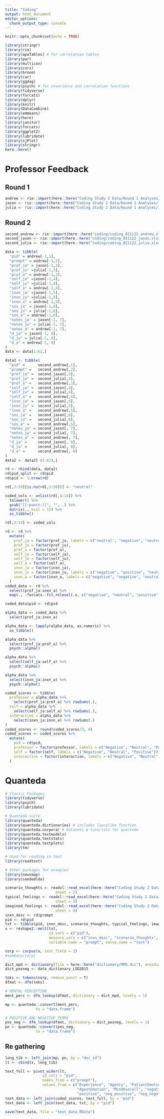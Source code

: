 ```yaml
---
title: "Coding"
output: html_document
editor_options: 
  chunk_output_type: console
---
```


```r
knitr::opts_chunk$set(echo = TRUE)
```

```r
library(stringr)
library(rio)
library(apaTables) # for correlation tables
library(pwr)
library(multicon)
library(corx)
library(broom)
library(car)
library(ggdag)
library(psych) # for covariance and correlation functions
library(tidyverse)
library(forcats)
library(dplyr)
library(knitr)
library(DataCombine)
library(emmeans)
library(here)
library(janitor)
library(forcats)
library(ggplot2)
library(lubridate)
library(sjPlot)
library(stringr)
here::here()
```

# Professor Feedback

## Round 1

```r
andrew <- rio::import(here::here("Coding Study 2 Data/Round 1 Analyses/Coding_121521_Completed_Andrew.xlsx"))
jason <- rio::import(here::here("Coding Study 2 Data/Round 1 Analyses/jason_121521(1995).xlsx"))
julia <- rio::import(here::here("Coding Study 2 Data/Round 1 Analyses/Julia_Completed_Coding_121521.xlsx"))
```

## Round 2

```r
second_andrew <- rio::import(here::here("coding/coding_021122_andrew.xlsx"))
second_jason <- rio::import(here::here("coding/coding_021122_jason.xlsx"))
second_julia <- rio::import(here::here("coding/coding_021122_julia.xlsx"))
```


```r
data <- tibble(
  "pid" = andrew[-1,1],
  "prompt" = andrew[-1,2],
  "prof_ja" = jason[-1,3],
  "prof_ju" =julia[-1,3],
  "prof_a" = andrew[-1,3],
  "self_ja" =jason[-1,4],
  "self_ju" =julia[-1,4],
  "self_a" = andrew[-1,4],
  "inxn_ja" =jason[-1,5],
  "inxn_ju" =julia[-1,5],
  "inxn_a" = andrew[-1,5],
  "sos_ja" = jason[-1,6],
  "sos_ju" = julia[-1,6],
  "sos_a" = andrew[-1,6],
  "notes_ja" = jason[-1, 7],
  "notes_ju" = julia[-1, 7],
  "notes_a" = andrew[-1, 7],
  "d_ja" = jason[-1, 8],
  "d_ju" = julia[-1, 8],
  "d_a" = andrew[-1, 8]
)
data <- data[1:62,]
```

```r
data2 <- tibble(
  "pid" =      second_andrew[,1],
  "prompt" =   second_andrew[,2],
  "prof_ja" =  second_jason[,3],
  "prof_ju" =  second_julia[,3],
  "prof_a" =   second_andrew[,3],
  "self_ja" =  second_jason[,4],
  "self_ju" =  second_julia[,4],
  "self_a" =   second_andrew[,4],
  "inxn_ja" =  second_jason[,5],
  "inxn_ju" =  second_julia[,5],
  "inxn_a" =   second_andrew[,5],
  "sos_ja" =   second_jason[,6],
  "sos_ju" =   second_julia[,6],
  "sos_a" =    second_andrew[,6],
  "notes_ja" = second_jason[, 7],
  "notes_ju" = second_julia[, 7],
  "notes_a" =  second_andrew[, 7],
  "d_ja" =     second_jason[, 8],
  "d_ju" =     second_julia[, 8],
  "d_a" =      second_andrew[, 8]
)
data2 <- data2[-(1:62),]
```

```r
rd <- rbind(data, data2)
rd$pid_split <- rd$pid
rd$pid <- 1:nrow(rd)

rd[,3:20][is.na(rd[,3:20])] <- "neutral"

coded_cols <- unlist(rd[,3:14]) %>% 
  tolower() %>% 
  gsub("[[:punct:]]", "", .) %>% 
  matrix(., ncol = 12) %>% 
  as_tibble()

rd[,3:14] <- coded_cols

rd <- rd %>% 
  mutate(
    prof_ja = factor(prof_ja, labels = c("neutral", "negative", "neutral", "positive")),
    prof_ju = factor(prof_ju),
    prof_a = factor(prof_a),
    self_ja = factor(self_ja),
    self_ju = factor(self_ju),
    self_a = factor(self_a),
    inxn_ja = factor(inxn_ja),
    inxn_ju = factor(inxn_ju, labels = c("negative", "positive", "neutral", "neutral", "positive", "neutral")),
    inxn_a = factor(inxn_a, labels = c("negative", "negative", "neutral", "positive"))
  )
coded_data <- rd %>% 
  select(prof_ja:inxn_a) %>% 
  map(., ~forcats::fct_relevel(.x, c("negative", "neutral", "positive"))) %>% as_tibble()

coded_data$pid <- rd$pid
```

```r
alpha_data <- coded_data %>% 
  select(prof_ja:inxn_a) 

alpha_data <- lapply(alpha_data, as.numeric) %>% 
  as_tibble()

alpha_data %>% 
  select(prof_ja:prof_a) %>% 
  psych::alpha()

alpha_data %>% 
  select(self_ja:self_a) %>% 
  psych::alpha()

alpha_data %>% 
  select(inxn_ja:inxn_a) %>% 
  psych::alpha()
```

```r
coded_scores <- tibble(
  professor = alpha_data %>% 
    select(prof_ja:prof_a) %>% rowSums(.),
  self = alpha_data %>% 
    select(self_ja:self_a) %>% rowSums(.),
  interaction = alpha_data %>% 
    select(inxn_ja:inxn_a) %>% rowSums(.)
)
coded_scores <- round(coded_scores/3, 0)
coded_scores <- coded_scores %>% 
  mutate(
    pid = rd$pid,
    professor = factor(professor, labels = c("Negative", "Neutral", "Positive")),
    self = factor(self, labels = c("Negative", "Neutral", "Positive")),
    interaction = factor(interaction, labels = c("Negative", "Neutral", "Positive"))
  )
```


# Quanteda

```r
# Classic Packages
library(tidyverse)
library(psych)
library(lubridate)

# Quanteda suite
library(quanteda)
library(quanteda.dictionaries) # includes liwcalike function
library(quanteda.corpora) # Datasets & tutorials for quanteda
library(quanteda.textmodels)
library(quanteda.textstats)
library(quanteda.textplots)
library(tm)

# Used for reading in text
library(readtext)

# Other packages for examples
library(newsmap)
library(seededlda)
```

```r
scenario_thoughts <- readxl::read_excel(here::here("Coding Study 2 Data/Coding_021122.xlsx"), 
                       sheet = 2)
typical_feelings <- readxl::read_excel(here::here("Coding Study 2 Data/Coding_021122.xlsx"), 
                       sheet = 3)
imagined_feelings <- readxl::read_excel(here::here("Coding Study 2 Data/Coding_021122.xlsx"), 
                       sheet = 4)
inxn_desc <- rd$prompt
pid <- rd$pid
txt <- tibble(pid, inxn_desc, scenario_thoughts, typical_feelings, imagined_feelings)
x <- reshape2::melt(txt,
                    id.vars = c("pid"), 
                    measure.vars = c("inxn_desc", "scenario_thoughts", "typical_feelings", "imagined_feelings"),
                    variable.name = "prompt", value.name = "text")

corp <- corpus(x, text_field = 3)
#summary(corp)
```

```r
dict_mpd <- dictionary(file = here::here("dictionary/MPD.dic"), encoding = "UTF-8")
dict_posneg <- data_dictionary_LSD2015
```

```r
toks <- tokens(corp, remove_punct = T)
dfmat <- dfm(toks)

# MENTAL PERCEPTION
ment_perc <- dfm_lookup(dfmat, dictionary = dict_mpd, levels = 1)

mp <- quanteda::convert(ment_perc, 
              to = "data.frame")

# POSITIVE AND NEGATIVE TERMS
pos_neg <- dfm_lookup(dfmat, dictionary = dict_posneg, levels = 1)
pn <- quanteda::convert(pos_neg, 
              to = "data.frame")
```

## Re gathering

```r
long_tib <- left_join(mp, pn, by = "doc_id")
lt <- cbind(x, long_tib)

text_full <- pivot_wider(lt, 
                 id_cols = "pid", 
                 names_from = c("prompt"),
                 values_from = c("Experience", "Agency", "PatientEmotion",
                                 "AgentEmotion", "MindOverall", "negative",
                                 "positive", "neg_positive", "neg_negative"))
text_data <- left_join(coded_scores, text_full, by = "pid")
text_data <- left_join(text_data, txt, by = "pid")
```



```r
save(text_data, file = "text_data.RData")
```



